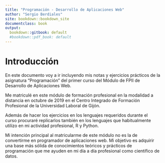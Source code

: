```yaml
---
title: "Programación - Desarrollo de Aplicaciones Web"
author: "Sergio Berdiales"
site: bookdown::bookdown_site
documentclass: book
output:
  bookdown::gitbook: default
  #bookdown::pdf_book: default
---
```


# Introducción {-}

En este documento voy a ir incluyendo mis notas y ejercicios prácticos de la asignatura "Programación" del primer curso del Módulo de FPII de Desarrollo de Aplicaciones Web.

Me matriculé en este módulo de formación profesional en la modalidad a distancia en octubre de 2019 en el Centro Integrado de Formación Profesional de la Universidad Laboral de Gijón. 

Además de hacer los ejercicios en los lenguajes requeridos durante el curso  procuraré replicarlos también en los lenguajes que habitualmente utilizo en mi actividad profesional, R y Python.   

Mi intención principal al matricularme de este módulo no es la de convertirme en programador de aplicaciones web. Mi objetivo es adquirir una base más sólida de conocimientos teóricos y prácticos de programación que me ayuden en mi día a día profesional como científico de datos. 
